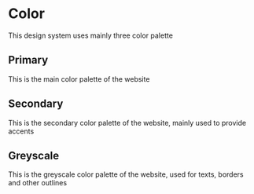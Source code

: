 


<Meta title="Tokens/Colors" />

# Color

This design system uses mainly three color palette

## Primary

This is the main color palette of the website

<Story of={ColorStories.primaryColors} />

## Secondary

This is the secondary color palette of the website, mainly used to provide accents

<Story of={ColorStories.secondaryColors} />

## Greyscale

This is the greyscale color palette of the website, used for texts, borders and other outlines

<Story of={ColorStories.grayColors} />